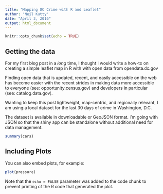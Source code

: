 ```yaml
---
title: "Mapping DC Crime with R and Leaflet"
author: "Neil Kutty"
date: "April 3, 2016"
output: html_document
---
```


```r
knitr::opts_chunk$set(echo = TRUE)
```

## Getting the data
For my first blog post in a *long* time, I thought I would write a how-to on creating a simple leaflet map in R with with open data from opendata.dc.gov

Finding open data that is updated, recent, and easily accessible on the web has become easier with the recent strides in making data more accessible to everyone (see: opportunity.census.gov) and developers in particular (see: catalog.data.gov).  

Wanting to keep this post lightweight, map-centric, and regionally relevant, I am using a local dataset for the last 30 days of crime in Washington, D.C.

The dataset is available in downloadable or GeoJSON format. I'm going with JSON so that the shiny app can be standalone without additional need for data management.  


```r
summary(cars)
```

## Including Plots

You can also embed plots, for example:

```r
plot(pressure)
```

Note that the `echo = FALSE` parameter was added to the code chunk to prevent printing of the R code that generated the plot.
